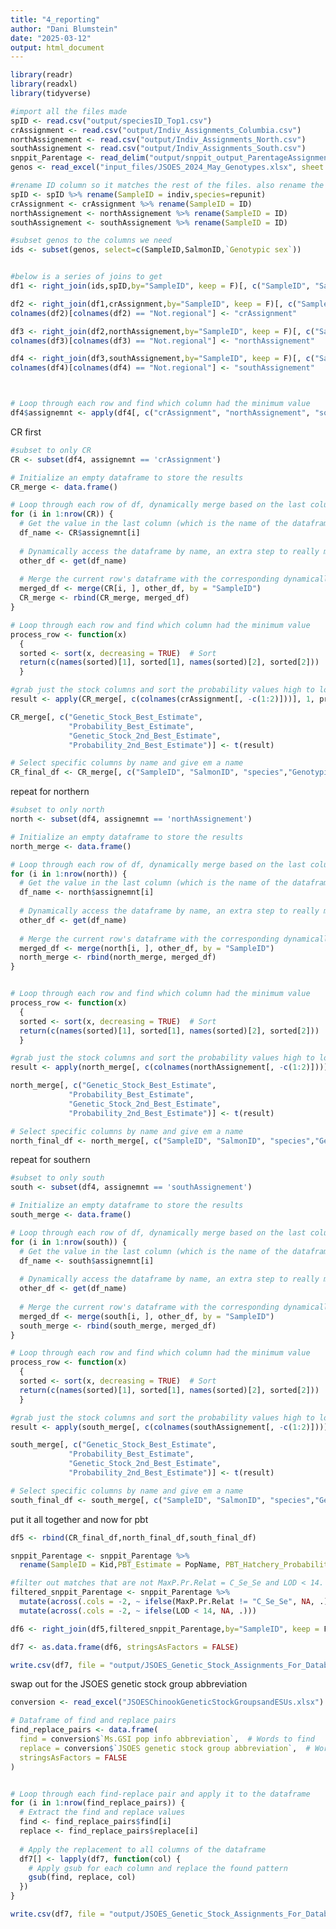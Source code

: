 ---
title: "4_reporting"
author: "Dani Blumstein"
date: "2025-03-12"
output: html_document
---

```{r}
library(readr)
library(readxl)
library(tidyverse)

#import all the files made
spID <- read.csv("output/speciesID_Top1.csv")
crAssignment <- read.csv("output/Indiv_Assignments_Columbia.csv")
northAssignement <- read.csv("output/Indiv_Assignments_North.csv")
southAssignement <- read.csv("output/Indiv_Assignments_South.csv")
snppit_Parentage <- read_delim("output/snppit_output_ParentageAssignments.txt", delim = "\t", escape_double = FALSE, trim_ws = TRUE)
genos <- read_excel("input_files/JSOES_2024_May_Genotypes.xlsx", sheet = "Ots334")
```

```{r}
#rename ID column so it matches the rest of the files. also rename the repunit to species to help keep things logical
spID <- spID %>% rename(SampleID = indiv,species=repunit)
crAssignment <- crAssignment %>% rename(SampleID = ID)
northAssignement <- northAssignement %>% rename(SampleID = ID)
southAssignement <- southAssignement %>% rename(SampleID = ID)

#subset genos to the columns we need
ids <- subset(genos, select=c(SampleID,SalmonID,`Genotypic sex`))


#below is a series of joins to get 
df1 <- right_join(ids,spID,by="SampleID", keep = F)[, c("SampleID", "SalmonID", "Genotypic sex","species", "rep_pofz")]

df2 <- right_join(df1,crAssignment,by="SampleID", keep = F)[, c("SampleID", "SalmonID", "Genotypic sex","species", "Not.regional" )]
colnames(df2)[colnames(df2) == "Not.regional"] <- "crAssignment"

df3 <- right_join(df2,northAssignement,by="SampleID", keep = F)[, c("SampleID", "SalmonID","Genotypic sex", "species","crAssignment", "Not.regional" )]
colnames(df3)[colnames(df3) == "Not.regional"] <- "northAssignement"

df4 <- right_join(df3,southAssignement,by="SampleID", keep = F)[, c("SampleID", "SalmonID", "Genotypic sex","species","crAssignment", "northAssignement","Not.regional" )]
colnames(df4)[colnames(df4) == "Not.regional"] <- "southAssignement"



# Loop through each row and find which column had the minimum value
df4$assignemnt <- apply(df4[, c("crAssignment", "northAssignement", "southAssignement")], 1, function(x) names(x)[which.min(x)])

```

CR first
```{r}
#subset to only CR
CR <- subset(df4, assignemnt == 'crAssignment')

# Initialize an empty dataframe to store the results
CR_merge <- data.frame()

# Loop through each row of df, dynamically merge based on the last column, the region
for (i in 1:nrow(CR)) {
  # Get the value in the last column (which is the name of the dataframe to merge with)
  df_name <- CR$assignemnt[i]
  
  # Dynamically access the dataframe by name, an extra step to really make sure you are working with the right region
  other_df <- get(df_name)
  
  # Merge the current row's dataframe with the corresponding dynamically selected dataframe on SampleID
  merged_df <- merge(CR[i, ], other_df, by = "SampleID")
  CR_merge <- rbind(CR_merge, merged_df)
}

# Loop through each row and find which column had the minimum value
process_row <- function(x) 
  {
  sorted <- sort(x, decreasing = TRUE)  # Sort
  return(c(names(sorted)[1], sorted[1], names(sorted)[2], sorted[2]))
  }

#grab just the stock columns and sort the probability values high to low and grab the two highest probabilities 
result <- apply(CR_merge[, c(colnames(crAssignment[, -c(1:2)]))], 1, process_row)

CR_merge[, c("Genetic_Stock_Best_Estimate",
             "Probability_Best_Estimate",
             "Genetic_Stock_2nd_Best_Estimate",
             "Probability_2nd_Best_Estimate")] <- t(result)

# Select specific columns by name and give em a name
CR_final_df <- CR_merge[, c("SampleID", "SalmonID", "species","Genotypic sex", "Genetic_Stock_Best_Estimate", "Probability_Best_Estimate", "Genetic_Stock_2nd_Best_Estimate","Probability_2nd_Best_Estimate")]
```

repeat for northern
```{r}
#subset to only north
north <- subset(df4, assignemnt == 'northAssignement')

# Initialize an empty dataframe to store the results
north_merge <- data.frame()

# Loop through each row of df, dynamically merge based on the last column, the region
for (i in 1:nrow(north)) {
  # Get the value in the last column (which is the name of the dataframe to merge with)
  df_name <- north$assignemnt[i]
  
  # Dynamically access the dataframe by name, an extra step to really make sure you are woking with the right region
  other_df <- get(df_name)
  
  # Merge the current row's dataframe with the corresponding dynamically selected dataframe on SampleID
  merged_df <- merge(north[i, ], other_df, by = "SampleID")
  north_merge <- rbind(north_merge, merged_df)
}


# Loop through each row and find which column had the minimum value
process_row <- function(x) 
  {
  sorted <- sort(x, decreasing = TRUE)  # Sort
  return(c(names(sorted)[1], sorted[1], names(sorted)[2], sorted[2]))
  }

#grab just the stock columns and sort the probability values high to low and grab the two highest probabilities 
result <- apply(north_merge[, c(colnames(northAssignement[, -c(1:2)]))], 1, process_row)

north_merge[, c("Genetic_Stock_Best_Estimate",
             "Probability_Best_Estimate",
             "Genetic_Stock_2nd_Best_Estimate",
             "Probability_2nd_Best_Estimate")] <- t(result)

# Select specific columns by name and give em a name
north_final_df <- north_merge[, c("SampleID", "SalmonID", "species","Genotypic sex", "Genetic_Stock_Best_Estimate", "Probability_Best_Estimate", "Genetic_Stock_2nd_Best_Estimate","Probability_2nd_Best_Estimate")]
```

repeat for southern
```{r}
#subset to only south
south <- subset(df4, assignemnt == 'southAssignement')

# Initialize an empty dataframe to store the results
south_merge <- data.frame()

# Loop through each row of df, dynamically merge based on the last column, the region
for (i in 1:nrow(south)) {
  # Get the value in the last column (which is the name of the dataframe to merge with)
  df_name <- south$assignemnt[i]
  
  # Dynamically access the dataframe by name, an extra step to really make sure you are woking with the right region
  other_df <- get(df_name)
  
  # Merge the current row's dataframe with the corresponding dynamically selected dataframe on SampleID
  merged_df <- merge(south[i, ], other_df, by = "SampleID")
  south_merge <- rbind(south_merge, merged_df)
}

# Loop through each row and find which column had the minimum value
process_row <- function(x) 
  {
  sorted <- sort(x, decreasing = TRUE)  # Sort
  return(c(names(sorted)[1], sorted[1], names(sorted)[2], sorted[2]))
  }

#grab just the stock columns and sort the probability values high to low and grab the two highest probabilities 
result <- apply(south_merge[, c(colnames(southAssignement[, -c(1:2)]))], 1, process_row)

south_merge[, c("Genetic_Stock_Best_Estimate",
             "Probability_Best_Estimate",
             "Genetic_Stock_2nd_Best_Estimate",
             "Probability_2nd_Best_Estimate")] <- t(result)

# Select specific columns by name and give em a name
south_final_df <- south_merge[, c("SampleID", "SalmonID", "species","Genotypic sex", "Genetic_Stock_Best_Estimate", "Probability_Best_Estimate", "Genetic_Stock_2nd_Best_Estimate","Probability_2nd_Best_Estimate")]
```



put it all together and now for pbt
```{r}
df5 <- rbind(CR_final_df,north_final_df,south_final_df)

snppit_Parentage <- snppit_Parentage %>% 
  rename(SampleID = Kid,PBT_Estimate = PopName, PBT_Hatchery_Probability = P.Pr.Max)

#filter out matches that are not MaxP.Pr.Relat = C_Se_Se and LOD < 14. keep the second column though because that has the sampleID
filtered_snppit_Parentage <- snppit_Parentage %>%
  mutate(across(.cols = -2, ~ ifelse(MaxP.Pr.Relat != "C_Se_Se", NA, .))) %>%
  mutate(across(.cols = -2, ~ ifelse(LOD < 14, NA, .)))

df6 <- right_join(df5,filtered_snppit_Parentage,by="SampleID", keep = F)[,  c("SampleID", "SalmonID","Genotypic sex", "species", "Genetic_Stock_Best_Estimate", "Probability_Best_Estimate", "Genetic_Stock_2nd_Best_Estimate","Probability_2nd_Best_Estimate", "PBT_Estimate","PBT_Hatchery_Probability")]

df7 <- as.data.frame(df6, stringsAsFactors = FALSE)

write.csv(df7, file = "output/JSOES_Genetic_Stock_Assignments_For_Database_pop_info.csv", row.names = FALSE)
```

swap out for the JSOES genetic stock group abbreviation
```{r}
conversion <- read_excel("JSOESChinookGeneticStockGroupsandESUs.xlsx")

# Dataframe of find and replace pairs
find_replace_pairs <- data.frame(
  find = conversion$`Ms.GSI pop info abbreviation`,  # Words to find
  replace = conversion$`JSOES genetic stock group abbreviation`,  # Words to replace with
  stringsAsFactors = FALSE
)


# Loop through each find-replace pair and apply it to the dataframe
for (i in 1:nrow(find_replace_pairs)) {
  # Extract the find and replace values
  find <- find_replace_pairs$find[i]
  replace <- find_replace_pairs$replace[i]
  
  # Apply the replacement to all columns of the dataframe
  df7[] <- lapply(df7, function(col) {
    # Apply gsub for each column and replace the found pattern
    gsub(find, replace, col)
  })
}

write.csv(df7, file = "output/JSOES_Genetic_Stock_Assignments_For_Database_stock_group.csv", row.names = FALSE)
```

